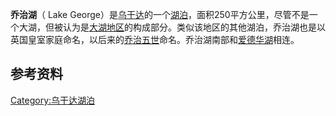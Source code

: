 {{Infobox lake
 | lake_name =乔治湖
 | image_lake = Wfm lake edward lake george.jpg
 | caption_lake = 右侧小湖即为乔治湖
 | image_bathymetry = 
 | caption_bathymetry = 
 | location = 
 | coords = {{Coord|0|00|N|30|12|E|type:waterbody_region:UG|display=inline,title}}
 | type = 
 | inflow = 
 | outflow = Kazinga Channel
 | catchment = 
 | basin_countries = 乌干达
{{Designation list
 | embed = yes
 | designation1 = Ramsar
 | designation1_date = 1988年3月4日<ref name="Ramsar list">{{cite web|title=Ramsar List|url=http://www.ramsar.org/cda/en/ramsar-documents-list/main/ramsar/1-31-218_4000_0__|publisher=Ramsar.org|accessdate=13 April 2013|archive-date=2013-04-09|archive-url=https://web.archive.org/web/20130409081737/http://www.ramsar.org/cda/en/ramsar-documents-list/main/ramsar/1-31-218_4000_0__|dead-url=no}}</ref>
 }}
 | length = 
 | width = 
 | area = {{convert|250|km2|mi2}}
 | depth = 
 | max-depth = 
 | volume = 
 | residence_time = 
 | shore = 
 | elevation = 
 | islands = 
 | cities = 
}}
'''乔治湖'''（ Lake George）是[[乌干达|乌干达]]的一个[[湖泊|湖泊]]，面积250平方公里，尽管不是一个大湖，但被认为是[[大湖地区|大湖地区]]的构成部分。类似该地区的其他湖泊，乔治湖也是以英国皇室家庭命名，以后来的[[乔治五世_(英国)|乔治五世]]命名。乔治湖南部和[[爱德华湖|爱德华湖]]相连。

==参考资料==
{{Reflist}}

[[Category:乌干达湖泊|Category:乌干达湖泊]]